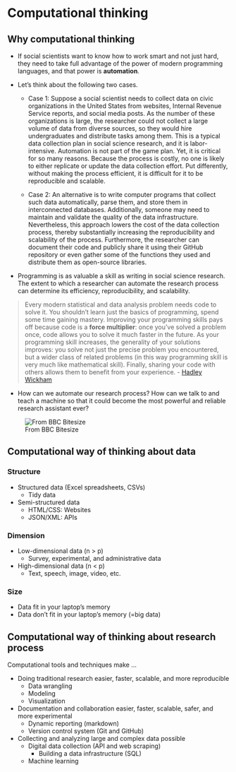 # Computational thinking {#motivation}

## Why computational thinking 

- If social scientists want to know how to work smart and not just hard, they need to take full advantage of the power of modern programming languages, and that power is **automation**. 

- Let's think about the following two cases.

  - Case 1: Suppose a social scientist needs to collect data on civic organizations in the United States from websites, Internal Revenue Service reports, and social media posts. As the number of these organizations is large, the researcher could not collect a large volume of data from diverse sources, so they would hire undergraduates and distribute tasks among them. This is a typical data collection plan in social science research, and it is labor-intensive. Automation is not part of the game plan. Yet, it is critical for so many reasons. Because the process is costly, no one is likely to either replicate or update the data collection effort. Put differently, without making the process efficient, it is difficult for it to be reproducible and scalable. 

  - Case 2: An alternative is to write computer programs that collect such data automatically, parse them, and store them in interconnected databases. Additionally, someone may need to maintain and validate the quality of the data infrastructure. Nevertheless, this approach lowers the cost of the data collection process, thereby substantially increasing the reproducibility and scalability of the process. Furthermore, the researcher can document their code and publicly share it using their GitHub repository or even gather some of the functions they used and distribute them as open-source libraries. 
  
- Programming is as valuable a skill as writing in social science research. The extent to which a researcher can automate the research process can determine its efficiency, reproducibility, and scalability.
  
> Every modern statistical and data analysis problem needs code to solve it. You shouldn’t learn just the basics of programming, spend some time gaining mastery. Improving your programming skills pays off because code is a **force multiplier**: once you’ve solved a problem once, code allows you to solve it much faster in the future. As your programming skill increases, the generality of your solutions improves: you solve not just the precise problem you encountered, but a wider class of related problems (in this way programming skill is very much like mathematical skill). Finally, sharing your code with others allows them to benefit from your experience. - [Hadley Wickham](https://imstat.org/2014/12/16/hadley-wickham-impact-the-world-by-being-useful/) 

- How can we automate our research process? How can we talk to and teach a machine so that it could become the most powerful and reliable research assistant ever?

![From BBC Bitesize](https://bam.files.bbci.co.uk/bam/live/content/znmb87h/large)

## Computational way of thinking about data 

### Structure 
- Structured data (Excel spreadsheets, CSVs)
  - Tidy data 
- Semi-structured data 
  - HTML/CSS: Websites 
  - JSON/XML: APIs

### Dimension
- Low-dimensional data (n > p)
  - Survey, experimental, and administrative data 
- High-dimensional data (n < p)
  - Text, speech, image, video, etc. 

### Size 
- Data fit in your laptop's memory 
- Data don't fit in your laptop's memory (=big data)

## Computational way of thinking about research process

Computational tools and techniques make ... 

- Doing traditional research easier, faster, scalable, and more reproducible
  - Data wrangling 
  - Modeling 
  - Visualization 
- Documentation and collaboration easier, faster, scalable, safer, and more experimental 
  - Dynamic reporting (markdown)
  - Version control system (Git and GitHub)
- Collecting and analyzing large and complex data possible 
  - Digital data collection (API and web scraping)
      - Building a data infrastructure (SQL)
  - Machine learning 
